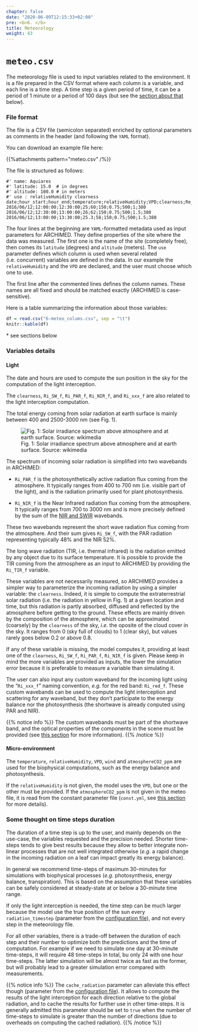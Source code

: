 ```yaml
---
chapter: false
date: "2020-06-09T12:15:33+02:00"
pre: <b>6. </b>
title: Meteorology
weight: 43
---
```


# `meteo.csv`

The meteorology file is used to input variables related to the environment. It is a file prepared in the CSV format where each column is a variable, and each line is a time step. A time step is a given period of time, it can be a period of 1 minute or a period of 100 days (but see the [section about that](#thoughts) below).

### File format

The file is a CSV file (semicolon separated) enriched by optional parameters as comments in the header (and following the `YAML` format). 

You can download an example file here: 

{{%attachments pattern=\"meteo.csv\" /%}}

The file is structured as follows:

```
#' name: Aquiares
#' latitude: 15.0  # in degrees
#' altitude: 100.0 # in meters
#' use : relativeHumidity clearness
date;hour_start;hour_end;temperature;relativeHumidity;VPD;clearness;Re_SW_f;wind;atmosphereCO2_ppm
2016/06/12;12:00:00;12:30:00;25;60;150;0.75;500;1;380
2016/06/12;12:30:00;13:00:00;26;62;150;0.75;500;1.5;380
2016/06/12;13:00:00;13:30:00;25.3;58;150;0.75;500;1.5;380
```

The four lines at the beginning are `YAML`-formatted metadata used as input parameters for ARCHIMED. They define properties of the site where the data was measured. The first one is the name of the site (completely free), then comes its `latitude` (degrees) and `altitude` (meters). The `use` parameter defines which column is used when several related (i.e. concurrent) variables are defined in the data. In our example the `relativeHumidity` and the `VPD` are declared, and the user must choose which one to use. 

The first line after the commented lines defines the column names. These names are all fixed and should be matched exactly (ARCHIMED is case-sensitive). 

Here is a table summarizing the information about those variables:

```r
df = read.csv("6-meteo_colums.csv", sep = "\t")
knitr::kable(df)
```

\* see sections below

### Variables details 

#### Light 

The date and hours are used to compute the sun position in the sky for the computation of the light interception. 

The `clearness`, `Ri_SW_f`, `Ri_PAR_f`, `Ri_NIR_f`, and `Ri_xxx_f` are also related to the light interception computation. 

The total energy coming from solar radiation at earth surface is mainly between 400 and 2500-3000 nm (see Fig. 1).

![Fig. 1: Solar irradiance spectrum above atmosphere and at earth surface. Source: wikimedia](https://upload.wikimedia.org/wikipedia/commons/e/e7/Solar_spectrum_en.svg)

The spectrum of incoming solar radiation is simplified into two wavebands in ARCHIMED:

- `Ri_PAR_f` is the photosynthetically active radiation flux coming from the atmosphere. It typically ranges from 400 to 700 nm (i.e. visible part of the light), and is the radiation primarily used for plant photosynthesis.  

- `Ri_NIR_f` is the Near Infrared radiation flux coming from the atmosphere. It typically ranges from 700 to 3000 nm and is more precisely defined by the sum of the [NIR and SWIR](https://en.wikipedia.org/wiki/Infrared#Regions_within_the_infrared) wavebands.  

These two wavebands represent the short wave radiation flux coming from the atmosphere. And their sum gives `Ri_SW_f`, with the PAR radiation representing typically 48% and the NIR 52%.

The long wave radiation (TIR, i.e. thermal infrared) is the radiation emitted by any object due to its surface temperature. It is possible to provide the TIR coming from the atmosphere as an input to ARCHIMED by providing the `Ri_TIR_f` variable.  

These variables are not necessarily measured, so ARCHIMED provides a simpler way to parameterize the incoming radiation by using a simpler variable: the `clearness`. Indeed, it is simple to compute the extraterrestrial solar radiation (i.e. the radiation in yellow in Fig. 1) at a given location and time, but this radiation is partly absorbed, diffused and reflected by the atmosphere before getting to the ground. These effects are mainly driven by the composition of the atmosphere, which can be approximated (coarsely) by the `clearness` of the sky, *i.e.* the oposite of the cloud cover in the sky. It ranges from 0 (sky full of clouds) to 1 (clear sky), but values rarely goes below 0.2 or above 0.8.

If any of these variable is missing, the model computes it, providing at least one of the `clearness`, `Ri_SW_f`, `Ri_PAR_f`, `Ri_NIR_f` is given. Please keep in mind the more variables are provided as inputs, the lower the simulation error because it is preferable to measure a variable than simulating it.

The user can also input any custom waveband for the incoming light using the "`Ri_xxx_f`" naming convention, *e.g.* for the red band: `Ri_red_f`. These custom wavebands can be used to compute the light interception and scattering for any waveband, but they don't participate to the energy balance nor the photosynthesis (the shortwave is already conputed using PAR and NIR). 

{{% notice info %}}
The custom wavebands must be part of the shortwave band, and the optical properties of the components in the scene must be provided (see [this section](../5-models/2-models_list/) for more information).
{{% /notice %}}

#### Micro-environment

The `temperature`, `relativeHumidity`, `VPD`, `wind` and `atmosphereCO2_ppm` are used for the biophysical computations, such as the energy balance and photosynthesis. 

If the `relativeHumidity` is not given, the model uses the `VPD`, but one or the other must be provided. If the `atmosphereCO2_ppm` is not given in the meteo file, it is read from the constant parameter file (`const.yml`, see [this section](../3-constants/) for more details).


### Some thought on time steps duration {#thoughts}

The duration of a time step is up to the user, and mainly depends on the use-case, the variables requested and the precision needed. 
Shorter time-steps tends to give best results because they allow to better integrate non-linear processes that are not well integrated otherwise (*e.g.* a rapid change in the incoming radiation on a leaf can impact greatly its energy balance). 

In general we recommend time-steps of maximum 30-minutes for simulations with biophysical processes (*e.g.* photosynthesis, energy balance, transpiration). This is based on the assumption that these variables can be safely considered at steady-state at or below a 30-minute time range.

If only the light interception is needed, the time step can be much larger because the model use the true position of the sun every `radiation_timestep` (parameter from the [configuration file](../2-general_config/index.html#simulation-controls)), and not every step in the meteorology file.

For all other variables, there is a trade-off between the duration of each step and their number to optimize both the predictions and the time of computation. For example if we need to simulate one day at 30-minute time-steps, it will require 48 time-steps in total, bu only 24 with one hour time-steps. The latter simulation will be almost twice as fast as the former, but will probably lead to a greater simulation error compared with measurements. 

{{% notice info %}}
The `cache_radiation` parameter can alleviate this effect though (parameter from the [configuration file](../2-general_config/index.html#simulation-controls)). It allows to compute the results of the light interception for each direction relative to the global radiation, and to cache the results for further use in other time-steps. It is generally admitted this parameter should be set to `true` when the number of time-steps to simulate is greater than the number of directions (due to overheads on computing the cached radiation). 
{{% /notice %}}
